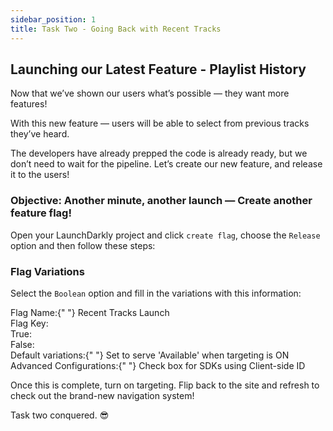 ```yaml
---
sidebar_position: 1
title: Task Two - Going Back with Recent Tracks
---
```



## Launching our Latest Feature - Playlist History 

Now that we’ve shown our users what’s possible — they want more features! 

With this new feature — users will be able to select from previous tracks they’ve heard.  

The developers have already prepped the code is already ready, but we don’t need to wait for the pipeline. Let’s create our new feature, and release it to the users!

### Objective\: Another minute, another launch — Create another feature flag!

Open your LaunchDarkly project and click `create flag`, choose the `Release` option and then follow these steps:

### Flag Variations

Select the `Boolean` option and fill in the variations with this information:
<div className="text-lg font-bold text-blue-500">
  Flag Name:{" "}
  <span className="text-black dark:text-white font-normal">
    Recent Tracks Launch
  </span>
</div>

<div className="flex items-center space-x-3">
  <span className="text-lg text-blue-500 font-bold">Flag Key:</span>
  <CopyField value="recentTunes" client:load />
</div>

<div className="flex items-center space-x-3">
<span className="text-lg text-blue-500 font-bold">True:</span>
<CopyField value='Available' client:load />
</div>

<div className="flex items-center space-x-3">
<span className="text-lg font-bold text-blue-500">False:</span>
<CopyField value='Unavailable' client:load />
</div>

<div className="text-lg font-bold text-blue-500">
Default variations:{" "}
<span className="text-black dark:text-white font-normal">Set to serve 'Available' when targeting is ON</span>

</div>

<div className="text-lg font-bold text-blue-500">
Advanced Configurations:{" "}
<span className="text-black dark:text-white font-normal">Check box for SDKs using Client-side ID</span>

</div>


Once this is complete, turn on targeting. Flip back to the site and refresh to check out the brand-new navigation system! 

Task two conquered. 😎